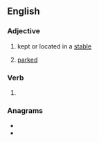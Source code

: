 ==English==

===Adjective===
{{en-adj|-}}

# kept or located in a [[stable]]
# {{lb|en|rail transport|of a rail vehicle}} [[parked]]

===Verb===
{{head|en|verb form}}

# {{en-past of|stable}}

===Anagrams===
* {{l|en|baldest}}
* {{l|en|blasted}}